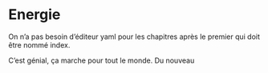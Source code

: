 # Energie


On n'a pas besoin d'éditeur yaml pour les chapitres après le premier qui doit être nommé index.

C'est génial, ça marche pour tout le monde. Du nouveau